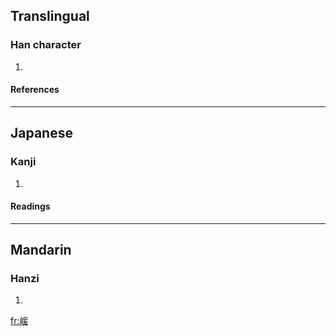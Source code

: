 ==Translingual==
===Han character===
{{Han char|rn=46|rad=山|as=09|sn=12|four=|canj=山月一水 (UBME)}}
# {{defn|Han|sort=山09}}
====References====
{{Han ref|kx=0316.120|dkj=08275|hdz=10787.180|uh=5D48|ud=23880}}
----
==Japanese==
===Kanji===
{{ja-kanji|grade=|rs=山09}}
# {{defn|Japanese}} 
====Readings====
{{ja-readings|on=[[かん]] (kan), [[がん]] (gan)|kun=}}
----
==Mandarin==
===Hanzi===
{{cmn-hanzi|pin=[[huǎn]] (huan3), [[qiān]] (qian1)|wg=huan<sup>3</sup>, ch'ien<sup>1</sup>}}
# {{defn|Mandarin}}

[[fr:嵈]]